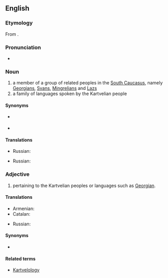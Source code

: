 ==English==

===Etymology===
From {{etyl|ka|en}} {{term|ქართველი|tr=k’art’veli|lang=ka}}{{suffix||ian}}.

===Pronunciation===
* {{a|UK}} {{IPA|/kɑːtˈviːlɪən/|lang=en}}

===Noun===
{{en-noun}}

# a member of a group of related peoples in the [[South Caucasus]], namely [[Georgian]]s, [[Svan]]s, [[Mingrelian]]s and [[Laz]]s
# a family of languages spoken by the Kartvelian people

====Synonyms====
* {{sense|member of a people}} {{l|en|Kartvel}}
* {{sense|family of languages}} {{l|en|South Caucasian}}

====Translations====
{{trans-top|member of a group of related peoples in the South Caucasus}}
* Russian: {{t|ru|картвел|sc=Cyrl}}
{{trans-mid}}
{{trans-bottom}}
{{trans-top|family of languages}}
* Russian: {{t|ru|картвельский|sc=Cyrl}}
{{trans-mid}}
{{trans-bottom}}

===Adjective===
{{en-adj|-}}

# pertaining to the Kartvelian peoples or languages such as [[Georgian]].

====Translations====
{{trans-top|pertaining to the Kartvelian languages}}
* Armenian: {{t-|hy|քարթվելական|tr=kʿartʿvelakan|sc=Armn}}
* Catalan: {{t-|ca|kartvelià}}
{{trans-mid}}
* Russian: {{t|ru|картвельский|sc=Cyrl}}
{{trans-bottom}}

====Synonyms====
* {{l|en|South Caucasian}}

====Related terms====
* [[Kartvelology]]